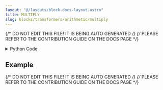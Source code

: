 ```yaml
---
layout: "@/layouts/block-docs-layout.astro"
title: MULTIPLY
slug: blocks/transformers/arithmetic/multiply
---
```


{/* DO NOT EDIT THIS FILE! IT IS BEING AUTO GENERATED */}
{/* PLEASE REFER TO THE CONTRIBUTION GUIDE ON THE DOCS PAGE */}


<PythonDocsDisplay docstring={docstring} />
<details>
<summary>Python Code</summary>

```python
import numpy as np
from flojoy import OrderedPair, flojoy, Scalar, Vector
from nodes.TRANSFORMERS.ARITHMETIC.utils.arithmetic_utils import get_val
from functools import reduce


@flojoy
def MULTIPLY(
    a: OrderedPair | Scalar | Vector, b: list[OrderedPair | Scalar | Vector]
) -> OrderedPair | Scalar | Vector:
    """The MULTIPLY node multiplies two numeric arrays, vectors, matrices, or constants element-wise and returns the result.

    Inputs
    ------
    a : OrderedPair|Scalar|Vector
        The input a use to compute the product of a and b.
    b : OrderedPair|Scalar|Vector
        The input b use to compute the product of a and b.

    Returns
    -------
    OrderedPair|Scalar|Vector
        OrderedPair if a is an OrderedPair.
        x: the x-axis of input a.
        y: the result of the product of input a and input b.

        Scalar if a is a Scalar.
        c: the result of the product of input a and input b.

        Vector if a is a Vector.
        v: the result of the product of input a and input b.
    """

    initial = get_val(a)
    seq = map(lambda dc: get_val(dc), b)
    y = reduce(lambda u, v: np.multiply(u, v), seq, initial)

    match a:
        case OrderedPair():
            return OrderedPair(x=a.x, y=y)
        case Vector():
            return Vector(v=y)
        case Scalar():
            return Scalar(c=y)

```

[Find this Flojoy Block on GitHub](https://github.com/flojoy-ai/blocks/blob/main/blocks/TRANSFORMERS/ARITHMETIC/MULTIPLY/MULTIPLY.py)

</details>

## Example


<GetHelpWidget />


<AppDisplay app={app} blockName="MULTIPLY" client:visible />


<Example />

{/* DO NOT EDIT THIS FILE! IT IS BEING AUTO GENERATED */}
{/* PLEASE REFER TO THE CONTRIBUTION GUIDE ON THE DOCS PAGE */}
